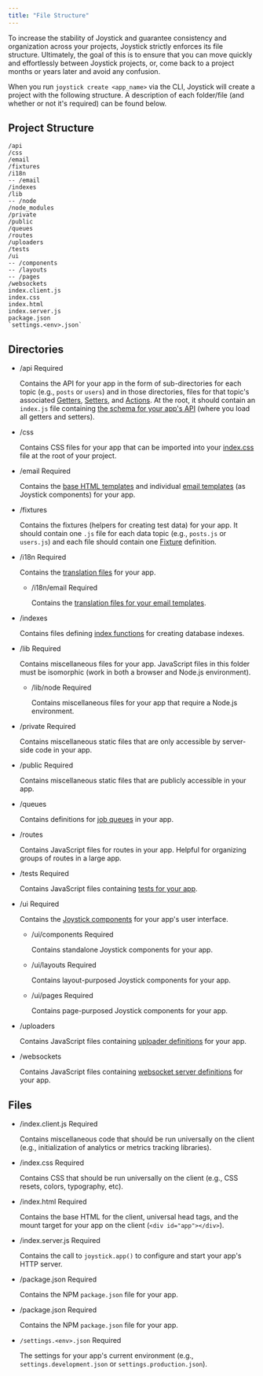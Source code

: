 ```yaml
---
title: "File Structure"
---
```


To increase the stability of Joystick and guarantee consistency and organization across your projects, Joystick strictly enforces its file structure. Ultimately, the goal of this is to ensure that you can move quickly and effortlessly between Joystick projects, or, come back to a project months or years later and avoid any confusion.

When you run `joystick create <app_name>` via the CLI, Joystick will create a project with the following structure. A description of each folder/file (and whether or not it's required) can be found below.

## Project Structure

    /api
    /css
    /email
    /fixtures
    /i18n
    -- /email
    /indexes
    /lib
    -- /node
    /node_modules
    /private
    /public
    /queues
    /routes
    /uploaders
    /tests
    /ui
    -- /components
    -- /layouts
    -- /pages
    /websockets
    index.client.js
    index.css
    index.html
    index.server.js
    package.json
    `settings.<env>.json`

## Directories

- /api Required

  Contains the API for your app in the form of sub-directories for each topic (e.g., `posts` or `users`) and in those directories, files for that topic's associated [Getters](node/app/api/getters), [Setters](node/app/api/setters), and [Actions](node/actions). At the root, it should contain an `index.js` file containing [the schema for your app's API](node/app/api/registering-getters-and-setters) (where you load all getters and setters).

- /css

  Contains CSS files for your app that can be imported into your [index.css](node/index-css) file at the root of your project.

- /email Required

  Contains the [base HTML templates](node/email/defining-a-base-template) and individual [email templates](node/email/defining-an-email-template) (as Joystick components) for your app.

- /fixtures

  Contains the fixtures (helpers for creating test data) for your app. It should contain one `.js` file for each data topic (e.g., `posts.js` or `users.js`) and each file should contain one [Fixture](node/fixtures) definition.

- /i18n Required

  Contains the [translation files](node/internationalization-i18n) for your app.

  - /i18n/email Required

    Contains the [translation files for your email templates](node/email/defining-an-email-template#internationalization-i18n).

- /indexes

  Contains files defining [index functions](node/database-indexes) for creating database indexes.

- /lib Required

  Contains miscellaneous files for your app. JavaScript files in this folder must be isomorphic (work in both a browser and Node.js environment).

  - /lib/node Required

    Contains miscellaneous files for your app that require a Node.js environment.

- /private Required

  Contains miscellaneous static files that are only accessible by server-side code in your app.

- /public Required

  Contains miscellaneous static files that are publicly accessible in your app.

- /queues

  Contains definitions for [job queues](node/app/queues/defining-a-queue) in your app.

- /routes

  Contains JavaScript files for routes in your app. Helpful for organizing groups of routes in a large app.

- /tests Required

  Contains JavaScript files containing [tests for your app](test/organizing-tests).

- /ui Required

  Contains the [Joystick components](ui/components/component-types) for your app's user interface.

  - /ui/components Required

    Contains standalone Joystick components for your app.

  - /ui/layouts Required

    Contains layout-purposed Joystick components for your app.

  - /ui/pages Required

    Contains page-purposed Joystick components for your app.

- /uploaders

  Contains JavaScript files containing [uploader definitions](node/app/uploaders/defining-an-uploader) for your app.

- /websockets

  Contains JavaScript files containing [websocket server definitions](node/app/websockets/defining-a-server) for your app.

## Files

- /index.client.js Required

  Contains miscellaneous code that should be run universally on the client (e.g., initialization of analytics or metrics tracking libraries).

- /index.css Required

  Contains CSS that should be run universally on the client (e.g., CSS resets, colors, typography, etc).

- /index.html Required

  Contains the base HTML for the client, universal head tags, and the mount target for your app on the client (`<div id="app"></div>`).

- /index.server.js Required

  Contains the call to `joystick.app()` to configure and start your app's HTTP server.

- /package.json Required

  Contains the NPM `package.json` file for your app.

- /package.json Required

  Contains the NPM `package.json` file for your app.

- `/settings.<env>.json` Required

  The settings for your app's current environment (e.g., `settings.development.json` or `settings.production.json`).
